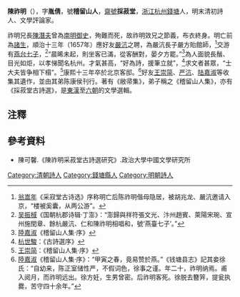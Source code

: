 '''陳祚明'''（{{bd|1623年||1674年||C}}），字'''胤倩'''，號'''稽留山人'''，[[齋號|齋號]]'''採菽堂'''，[[浙江|浙江]][[杭州|杭州]][[錢塘|錢塘]]人，明末清初詩人、文學評論家。

祚明兄長[[陳潛夫|陳潛夫]]曾為[[南明|南明]][[御史|御史]]，殉難而死，故祚明效兄之節義，布衣終身。明亡前為[[諸生|諸生]]，順治十三年（1657年）應好友[[嚴沆|嚴沆]]之聘，為嚴沆長子嚴方貽館師，<ref>[[翁嵩年|翁嵩年]]《采寂堂古诗选》序称明亡后陈祚明偕母隐居，被胡兆龙、嚴沆邀请入京，“楼被奚囊，从两公游”。</ref>交游有[[燕台七子|燕台七子]]，<ref>[[吴振棫|吴振棫]]《国朝杭郡诗辑·丁澎》：“澎歸與祥符張文光、汴州趙賓、萊陽宋琬、宣州施閏章、餘杭嚴沆、仁和陳祚明相唱和，號‘燕臺七子’。”</ref>“晨晞未起，則坐客已滿，從客酬對，晏夕方罷。”<ref>[[陸嘉淑|陸嘉淑]]《稽留山人集·序》</ref>為人面貌長鬚、目光如炬，以孝悌聞名杭州。才氣甚高，“好為詩，援筆立就”，<ref>[[杭世駿|杭世駿]]：《古詩選序》</ref>求文者甚眾，“士大夫皆争相下榻”。<ref>[[王崇简|王崇简]]：《稽留山人集·序》</ref>康熙十三年卒於北京客邸。<ref>[[陸嘉淑|陸嘉淑]]《稽留山人集·序》：“甲寅之春，竟易赞於燕。”《钱塘县志》記其妾徐氏：“自幼来，陈正室储性严，不假词色，徐事之谨。年二十，祚明纳焉。甫入阅月，而祚明远出。徐方妊，生男曾密。后祚明客死。徐脱去簪笄，提瓮执爨，苦守四十余年。”</ref>好友[[王崇简|王崇简]]、[[严沆|严沆]]、[[陆嘉淑|陆嘉淑]]等收集其遺作，並由其弟陈康侯刊行。著有《敝帚集》，弟子稱之《稽留山人集》，亦有《採菽堂古詩選》，是[[東漢|東漢]]至[[六朝|六朝]]的文學選輯。

==注釋==
{{reflist|2}}

==參考資料==
*陳可馨.《陳祚明采菽堂古詩選研究》.政治大學中國文學研究所

[[Category:清朝詩人|Category:清朝詩人]]
[[Category:錢塘縣人|Category:錢塘縣人]]
[[Category:明朝詩人|Category:明朝詩人]]